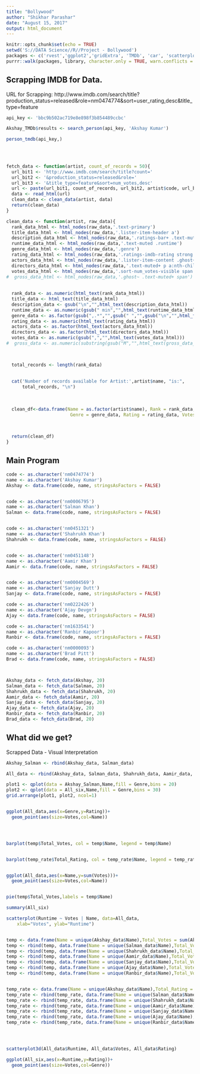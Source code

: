 ---
title: "Bollywood"
author: "Shikhar Parashar"
date: "August 15, 2017"
output: html_document
---

```{r setup, include=FALSE}

knitr::opts_chunk$set(echo = TRUE)
setwd('S://DATA Science//R//Project - Bollywood')
packages <- c('rvest','ggplot2','gridExtra', 'TMDb', 'car', 'scatterplot3d')
purrr::walk(packages, library, character.only = TRUE, warn.conflicts = FALSE)
```

## Scrapping IMDB for Data.

URL for Scrapping: http://www.imdb.com/search/title?production_status=released&role=nm0474774&sort=user_rating,desc&title_type=feature


```{r}

api_key <- 'bbc9b502ac719e8e898f3b854489ccbc'

Akshay_TMDb$results <- search_person(api_key, 'Akshay Kumar')

person_tmdb(api_key,)
  
  


fetch_data <- function(artist, count_of_records = 50){
  url_bit1 <- 'http://www.imdb.com/search/title?count='
  url_bit2 <- '&production_status=released&role='
  url_bit3 <- '&title_type=feature&sort=num_votes,desc'
  url <- paste(url_bit1, count_of_records, url_bit2, artist$code, url_bit3, sep='')
  data <- read_html(url)
  clean_data <- clean_data(artist, data)
  return(clean_data)
}

clean_data <- function(artist, raw_data){
  rank_data_html <- html_nodes(raw_data,'.text-primary')
  title_data_html <- html_nodes(raw_data,'.lister-item-header a')
  description_data_html <- html_nodes(raw_data,'.ratings-bar+ .text-muted')
  runtime_data_html <- html_nodes(raw_data,'.text-muted .runtime')
  genre_data_html <- html_nodes(raw_data,'.genre')
  rating_data_html <- html_nodes(raw_data,'.ratings-imdb-rating strong')
  actors_data_html <- html_nodes(raw_data,'.lister-item-content .ghost+ a')
  directors_data_html <- html_nodes(raw_data,'.text-muted+ p a:nth-child(1)')
  votes_data_html <- html_nodes(raw_data,'.sort-num_votes-visible span:nth-child(2)')
#  gross_data_html <- html_nodes(raw_data,'.ghost~ .text-muted+ span')
  
  
  rank_data <- as.numeric(html_text(rank_data_html))
  title_data <- html_text(title_data_html)
  description_data <- gsub("\n","",html_text(description_data_html))
  runtime_data <- as.numeric(gsub(" min","",html_text(runtime_data_html)))
  genre_data <- as.factor(gsub(",.*","",gsub(" ","",gsub("\n","",html_text(genre_data_html)))))
  rating_data <- as.numeric(html_text(rating_data_html))
  actors_data <- as.factor(html_text(actors_data_html))
  directors_data <- as.factor(html_text(directors_data_html))
  votes_data <- as.numeric(gsub(",","",html_text(votes_data_html)))
#  gross_data <- as.numeric(substring(gsub("M","",html_text(gross_data_html)),2,6))
  


  total_records <- length(rank_data)
  
  
  cat('Number of records available for Artist:',artist$name, "is:",
      total_records, "\n")
  
  
  
  clean_df<-data.frame(Name = as.factor(artist$name), Rank = rank_data, Title = title_data, Description = description_data, Runtime = runtime_data, 
                        Genre = genre_data, Rating = rating_data, Votes = votes_data, Director = directors_data, Actor = actors_data)

  
  
  return(clean_df)
}


```

## Main Program

```{r}

code <- as.character('nm0474774')
name <- as.character('Akshay Kumar')
Akshay <- data.frame(code, name, stringsAsFactors = FALSE)


code <- as.character('nm0006795')
name <- as.character('Salman Khan')
Salman <- data.frame(code, name, stringsAsFactors = FALSE)


code <- as.character('nm0451321')
name <- as.character('Shahrukh Khan')
Shahrukh <- data.frame(code, name, stringsAsFactors = FALSE)


code <- as.character('nm0451148')
name <- as.character('Aamir Khan')
Aamir <- data.frame(code, name, stringsAsFactors = FALSE)


code <- as.character('nm0004569')
name <- as.character('Sanjay Dutt')
Sanjay <- data.frame(code, name, stringsAsFactors = FALSE)

code <- as.character('nm0222426')
name <- as.character('Ajay Devgn')
Ajay <- data.frame(code, name, stringsAsFactors = FALSE)

code <- as.character('nm1633541')
name <- as.character('Ranbir Kapoor')
Ranbir <- data.frame(code, name, stringsAsFactors = FALSE)

code <- as.character('nm0000093')
name <- as.character('Brad Pitt')
Brad <- data.frame(code, name, stringsAsFactors = FALSE)



Akshay_data <- fetch_data(Akshay, 20)
Salman_data <- fetch_data(Salman, 20)
Shahrukh_data <- fetch_data(Shahrukh, 20)   
Aamir_data <- fetch_data(Aamir, 20)
Sanjay_data <- fetch_data(Sanjay, 20)
Ajay_data <- fetch_data(Ajay, 20)
Ranbir_data <- fetch_data(Ranbir, 20)
Brad_data <- fetch_data(Brad, 20)

```
## What did we get?

Scrapped Data - Visual Interpretation

```{r}

Akshay_Salman <- rbind(Akshay_data, Salman_data)

All_data <- rbind(Akshay_data, Salman_data, Shahrukh_data, Aamir_data, Sanjay_data, Ajay_data, Ranbir_data)

plot1 <- qplot(data = Akshay_Salman,Name,fill = Genre,bins = 20)
plot2 <- qplot(data = All_six,Name,fill = Genre,bins = 30)
grid.arrange(plot1, plot2, ncol=1)


ggplot(All_data,aes(x=Genre,y=Rating))+
  geom_point(aes(size=Votes,col=Name))




barplot(temp$Total_Votes, col = temp$Name, legend = temp$Name)


barplot(temp_rate$Total_Rating, col = temp_rate$Name, legend = temp_rate$Name)


ggplot(All_data,aes(x=Name,y=sum(Votes)))+
  geom_point(aes(size=Votes,col=Name))


pie(temp$Total_Votes,labels = temp$Name)

summary(All_six)

scatterplot(Runtime ~ Votes | Name, data=All_data, 
  	xlab="Votes", ylab="Runtime")


temp <- data.frame(Name = unique(Akshay_data$Name),Total_Votes = sum(Akshay_data$Votes))
temp <- rbind(temp, data.frame(Name = unique(Salman_data$Name),Total_Votes = sum(Salman_data$Votes)))
temp <- rbind(temp, data.frame(Name = unique(Shahrukh_data$Name),Total_Votes = sum(Shahrukh_data$Votes)))
temp <- rbind(temp, data.frame(Name = unique(Aamir_data$Name),Total_Votes = sum(Aamir_data$Votes)))
temp <- rbind(temp, data.frame(Name = unique(Sanjay_data$Name),Total_Votes = sum(Sanjay_data$Votes)))
temp <- rbind(temp, data.frame(Name = unique(Ajay_data$Name),Total_Votes = sum(Ajay_data$Votes)))
temp <- rbind(temp, data.frame(Name = unique(Ranbir_data$Name),Total_Votes = sum(Ranbir_data$Votes)))


temp_rate <- data.frame(Name = unique(Akshay_data$Name),Total_Rating = sum(Akshay_data$Rating)/nrow(Akshay_data))
temp_rate <- rbind(temp_rate, data.frame(Name = unique(Salman_data$Name),Total_Rating = sum(Salman_data$Rating)/nrow(Salman_data)))
temp_rate <- rbind(temp_rate, data.frame(Name = unique(Shahrukh_data$Name),Total_Rating = sum(Shahrukh_data$Rating)/nrow(Shahrukh_data)))
temp_rate <- rbind(temp_rate, data.frame(Name = unique(Aamir_data$Name),Total_Rating = sum(Aamir_data$Rating)/nrow(Aamir_data)))
temp_rate <- rbind(temp_rate, data.frame(Name = unique(Sanjay_data$Name),Total_Rating = sum(Sanjay_data$Rating)/nrow(Akshay_data)))
temp_rate <- rbind(temp_rate, data.frame(Name = unique(Ajay_data$Name),Total_Rating = sum(Ajay_data$Rating)/nrow(Akshay_data)))
temp_rate <- rbind(temp_rate, data.frame(Name = unique(Ranbir_data$Name),Total_Rating = sum(Ranbir_data$Rating)/nrow(Akshay_data)))




scatterplot3d(All_data$Runtime, All_data$Votes, All_data$Rating)

ggplot(All_six,aes(x=Runtime,y=Rating))+
  geom_point(aes(size=Votes,col=Genre))

```
